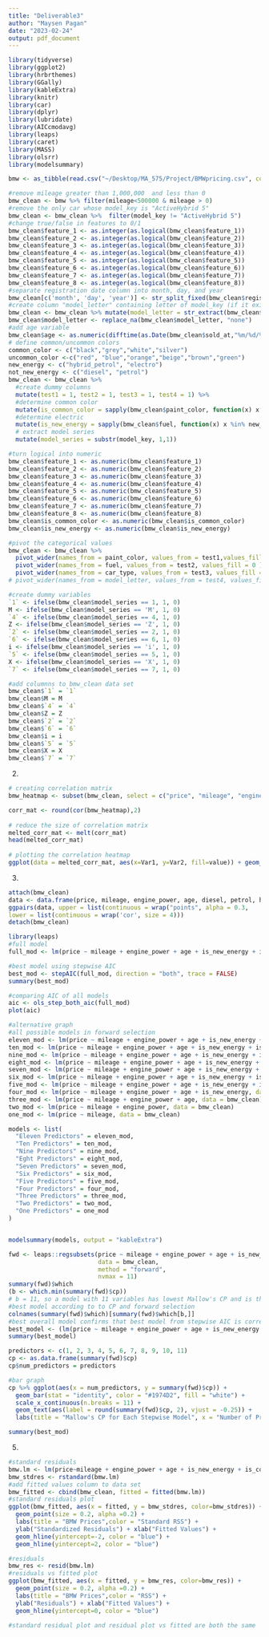 ```yaml
---
title: "Deliverable3"
author: "Maysen Pagan"
date: "2023-02-24"
output: pdf_document
---
```


```r
library(tidyverse)
library(ggplot2)
library(hrbrthemes)
library(GGally)
library(kableExtra)
library(knitr)
library(car)
library(dplyr)
library(lubridate)
library(AICcmodavg)
library(leaps)
library(caret)
library(MASS)
library(olsrr)
library(modelsummary)

bmw <- as_tibble(read.csv("~/Desktop/MA_575/Project/BMWpricing.csv", comment.char="#")) 
```

```r
#remove mileage greater than 1,000,000  and less than 0
bmw_clean <- bmw %>% filter(mileage<500000 & mileage > 0)
#remove the only car whose model_key is "ActiveHybrid 5"
bmw_clean <- bmw_clean %>%  filter(model_key != "ActiveHybrid 5")
#change true/false in features to 0/1
bmw_clean$feature_1 <- as.integer(as.logical(bmw_clean$feature_1))
bmw_clean$feature_2 <- as.integer(as.logical(bmw_clean$feature_2))
bmw_clean$feature_3 <- as.integer(as.logical(bmw_clean$feature_3))
bmw_clean$feature_4 <- as.integer(as.logical(bmw_clean$feature_4))
bmw_clean$feature_5 <- as.integer(as.logical(bmw_clean$feature_5))
bmw_clean$feature_6 <- as.integer(as.logical(bmw_clean$feature_6))
bmw_clean$feature_7 <- as.integer(as.logical(bmw_clean$feature_7))
bmw_clean$feature_8 <- as.integer(as.logical(bmw_clean$feature_8))
#separate registration date column into month, day, and year
bmw_clean[c('month', 'day', 'year')] <- str_split_fixed(bmw_clean$registration_date, '/', 3)
#create column "model_letter" containing letter of model_key (if it exists, "none" otherwise)
bmw_clean <- bmw_clean %>% mutate(model_letter = str_extract(bmw_clean$model_key, "^[A-Za-z]"))
bmw_clean$model_letter <- replace_na(bmw_clean$model_letter, "none")
#add age variable
bmw_clean$age <- as.numeric(difftime(as.Date(bmw_clean$sold_at,"%m/%d/%Y"),as.Date(bmw_clean$registration_date,"%m/%d/%Y"))/365)
# define common/uncommon colors
common_color <- c("black","grey","white","silver")
uncommon_color <-c("red", "blue","orange","beige","brown","green")
new_energy <- c("hybrid_petrol", "electro")
not_new_energy <- c("diesel", "petrol")
bmw_clean <- bmw_clean %>%
  #create dummy columns
  mutate(test1 = 1, test2 = 1, test3 = 1, test4 = 1) %>%  
  #determine common color 
  mutate(is_common_color = sapply(bmw_clean$paint_color, function(x) x %in% common_color )) %>%
  #determine electric 
  mutate(is_new_energy = sapply(bmw_clean$fuel, function(x) x %in% new_energy )) %>%
  # extract model series 
  mutate(model_series = substr(model_key, 1,1))

#turn logical into numeric 
bmw_clean$feature_1 <- as.numeric(bmw_clean$feature_1)
bmw_clean$feature_2 <- as.numeric(bmw_clean$feature_2)
bmw_clean$feature_3 <- as.numeric(bmw_clean$feature_3)
bmw_clean$feature_4 <- as.numeric(bmw_clean$feature_4)
bmw_clean$feature_5 <- as.numeric(bmw_clean$feature_5)
bmw_clean$feature_6 <- as.numeric(bmw_clean$feature_6)
bmw_clean$feature_7 <- as.numeric(bmw_clean$feature_7)
bmw_clean$feature_8 <- as.numeric(bmw_clean$feature_8)
bmw_clean$is_common_color <- as.numeric(bmw_clean$is_common_color)
bmw_clean$is_new_energy <- as.numeric(bmw_clean$is_new_energy)

#pivot the categorical values
bmw_clean <- bmw_clean %>% 
  pivot_wider(names_from = paint_color, values_from = test1,values_fill = 0 ) %>% 
  pivot_wider(names_from = fuel, values_from = test2, values_fill = 0 ) %>%
  pivot_wider(names_from = car_type, values_from = test3, values_fill = 0 ) 
# pivot_wider(names_from = model_letter, values_from = test4, values_fill = 0 )
```

```r

#create dummy variables
`1` <- ifelse(bmw_clean$model_series == 1, 1, 0)
M <- ifelse(bmw_clean$model_series == 'M', 1, 0)
`4` <- ifelse(bmw_clean$model_series == 4, 1, 0)
Z <- ifelse(bmw_clean$model_series == 'Z', 1, 0)
`2` <- ifelse(bmw_clean$model_series == 2, 1, 0)
`6` <- ifelse(bmw_clean$model_series == 6, 1, 0)
i <- ifelse(bmw_clean$model_series == 'i', 1, 0)
`5` <- ifelse(bmw_clean$model_series == 5, 1, 0)
X <- ifelse(bmw_clean$model_series == 'X', 1, 0)
`7` <- ifelse(bmw_clean$model_series == 7, 1, 0)

#add columnns to bmw_clean data set
bmw_clean$`1` = `1`
bmw_clean$M = M
bmw_clean$`4` = `4`
bmw_clean$Z = Z
bmw_clean$`2` = `2`
bmw_clean$`6` = `6`
bmw_clean$i = i
bmw_clean$`5` = `5`
bmw_clean$X = X
bmw_clean$`7` = `7`

```


2.

```r
# creating correlation matrix
bmw_heatmap <- subset(bmw_clean, select = c("price", "mileage", "engine_power", "age", "is_new_energy", "is_common_color", "feature_1","feature_2","feature_3","feature_4","feature_5","feature_6", "feature_7","feature_8"))

corr_mat <- round(cor(bmw_heatmap),2)
 
# reduce the size of correlation matrix
melted_corr_mat <- melt(corr_mat)
head(melted_corr_mat)
 
# plotting the correlation heatmap
ggplot(data = melted_corr_mat, aes(x=Var1, y=Var2, fill=value)) + geom_tile() + scale_fill_gradient2(low = "#075AFF", mid="#FFFFCC", high="#FF0000") + geom_text(aes(Var2, Var1, label = value), color = "black", size = 2) + scale_x_discrete(guide = guide_axis(n.dodge=3))
``` 

3.  

```r
attach(bmw_clean)
data <- data.frame(price, mileage, engine_power, age, diesel, petrol, hybrid_petrol, M, Z, X, i, is_common_color)
ggpairs(data, upper = list(continuous = wrap("points", alpha = 0.3,    size=0.1)),
lower = list(continuous = wrap('cor', size = 4)))
detach(bmw_clean)
```

```r
library(leaps)
#full model
full_mod <- lm(price ~ mileage + engine_power + age + is_new_energy + is_common_color + feature_1 + feature_2 + feature_3 +  feature_4 + feature_6 + feature_8, data = bmw_clean)

#best model using stepwise AIC
best_mod <- stepAIC(full_mod, direction = "both", trace = FALSE)
summary(best_mod)

#comparing AIC of all models
aic <- ols_step_both_aic(full_mod)
plot(aic)

#alternative graph
#all possible models in forward selection
eleven_mod <- lm(price ~ mileage + engine_power + age + is_new_energy + is_common_color + feature_1 + feature_2 + feature_3 + feature_4 + feature_6 + feature_8, data = bmw_clean)
ten_mod <- lm(price ~ mileage + engine_power + age + is_new_energy + is_common_color + feature_1 + feature_2 + feature_3 + feature_4 + feature_6, data = bmw_clean)
nine_mod <- lm(price ~ mileage + engine_power + age + is_new_energy + is_common_color + feature_1 + feature_2 + feature_3 + feature_4, data = bmw_clean)
eight_mod <- lm(price ~ mileage + engine_power + age + is_new_energy + is_common_color + feature_1 + feature_2 + feature_3, data = bmw_clean)
seven_mod <- lm(price ~ mileage + engine_power + age + is_new_energy + is_common_color + feature_1 + feature_2, data = bmw_clean)
six_mod <- lm(price ~ mileage + engine_power + age + is_new_energy + is_common_color + feature_1, data = bmw_clean)
five_mod <- lm(price ~ mileage + engine_power + age + is_new_energy + is_common_color, data = bmw_clean)
four_mod <- lm(price ~ mileage + engine_power + age + is_new_energy, data = bmw_clean)
three_mod <- lm(price ~ mileage + engine_power + age, data = bmw_clean)
two_mod <- lm(price ~ mileage + engine_power, data = bmw_clean)
one_mod <- lm(price ~ mileage, data = bmw_clean)

models <- list(
  "Eleven Predictors" = eleven_mod,
  "Ten Predictors" = ten_mod,
  "Nine Predictors" = nine_mod,
  "Eght Predictors" = eight_mod,
  "Seven Predictors" = seven_mod,
  "Six Predictors" = six_mod,
  "Five Predictors" = five_mod,
  "Four Predictors" = four_mod,
  "Three Predictors" = three_mod,
  "Two Predictors" = two_mod,
  "One Predictors" = one_mod
)


modelsummary(models, output = "kableExtra")
```

```r
fwd <- leaps::regsubsets(price ~ mileage + engine_power + age + is_new_energy + is_common_color + feature_1 + feature_2 + feature_3 +  feature_4 + feature_6 + feature_8,
                         data = bmw_clean, 
                         method = "forward",
                         nvmax = 11)
summary(fwd)$which
(b <- which.min(summary(fwd)$cp))
# b = 11, so a model with 11 variables has lowest Mallow's CP and is therefore the best model
#best model according to to CP and forward selection
colnames(summary(fwd)$which)[summary(fwd)$which[b,]]
#best overall model confirms that best model from stepwise AIC is correct
best_model <- (lm(price ~ mileage + engine_power + age + is_new_energy + is_common_color, bmw_clean))
summary(best_model)
```

```r

predictors <- c(1, 2, 3, 4, 5, 6, 7, 8, 9, 10, 11)
cp <- as.data.frame(summary(fwd)$cp)
cp$num_predictors = predictors

#bar graph
cp %>% ggplot(aes(x = num_predictors, y = summary(fwd)$cp)) + 
  geom_bar(stat = "identity", color = "#1974D2", fill = "white") + 
  scale_x_continuous(n.breaks = 11) +
  geom_text(aes(label = round(summary(fwd)$cp, 2), vjust = -0.25)) +
  labs(title = "Mallow's CP for Each Stepwise Model", x = "Number of Predictors", y = "Mallow's CP")


```


```r
summary(best_mod)
```


5.
```r
#standard residuals
bmw.lm <- lm(price~mileage + engine_power + age + is_new_energy + is_common_color + feature_1 + feature_2 + feature_3 + feature_4 + feature_6 + feature_8, data = bmw_clean)
bmw_stdres <- rstandard(bmw.lm)
#add fitted values column to data set
bmw_fitted <- cbind(bmw_clean, fitted = fitted(bmw.lm))
#standard residuals plot
ggplot(bmw_fitted, aes(x = fitted, y = bmw_stdres, color=bmw_stdres)) + 
  geom_point(size = 0.2, alpha =0.2) + 
  labs(title = "BMW Prices",color = "Standard RSS") +
  ylab("Standardized Residuals") + xlab("Fitted Values") + 
  geom_hline(yintercept=-2, color = "blue") +
  geom_hline(yintercept=2, color = "blue")

#residuals
bmw_res <- resid(bmw.lm)
#residuals vs fitted plot
ggplot(bmw_fitted, aes(x = fitted, y = bmw_res, color=bmw_res)) + 
  geom_point(size = 0.2, alpha =0.2) + 
  labs(title = "BMW Prices",color = "RSS") +
  ylab("Residuals") + xlab("Fitted Values") + 
  geom_hline(yintercept=0, color = "blue")

#standard residual plot and residual plot vs fitted are both the same
```
